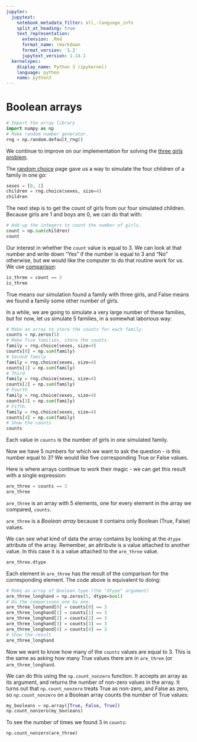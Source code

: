 ```yaml
---
jupyter:
  jupytext:
    notebook_metadata_filter: all,-language_info
    split_at_heading: true
    text_representation:
      extension: .Rmd
      format_name: rmarkdown
      format_version: '1.2'
      jupytext_version: 1.14.1
  kernelspec:
    display_name: Python 3 (ipykernel)
    language: python
    name: python3
---
```


# Boolean arrays

```python
# Import the array library
import numpy as np
# Make random number generator.
rng = np.random.default_rng()
```

We continue to improve on our implementation for solving the [three girls
problem](three_girls).

The [random choice](rng_choice) page gave us a way to simulate the four children of a family in one go:

```python
sexes = [0, 1]
children = rng.choice(sexes, size=4)
children
```

The next step is to get the count of girls from our four simulated children.   Because girls are 1 and boys are 0, we can do that with:

```python
# Add up the integers to count the number of girls.
count = np.sum(children)
count
```

Our interest in whether the `count` value is equal to 3. We can look at that
number and write down "Yes" if the number is equal to 3 and "No" otherwise, but
we would like the computer to do that routine work for us.  We use
[comparison](Comparison):

```python
is_three = count == 3
is_three
```

True means our simulation found a family with three girls, and False means we
found a family some other number of girls.

In a while, we are going to simulate a very large number of these families, but
for now, let us simulate 5 families, in a somewhat laborious way:

```python
# Make an array to store the counts for each family.
counts = np.zeros(5)
# Make five families, store the counts.
family = rng.choice(sexes, size=4)
counts[0] = np.sum(family)
# Second family
family = rng.choice(sexes, size=4)
counts[1] = np.sum(family)
# Third
family = rng.choice(sexes, size=4)
counts[2] = np.sum(family)
# Fourth
family = rng.choice(sexes, size=4)
counts[3] = np.sum(family)
# Fifth.
family = rng.choice(sexes, size=4)
counts[4] = np.sum(family)
# Show the counts
counts
```

Each value in `counts` is the number of girls in one simulated family.

Now we have 5 numbers for which we want to ask the question - is this number
equal to 3?  We would like five corresponding True or False values.

Here is where arrays continue to work their magic - we can get this result with a single expression:

```python
are_three = counts == 3
are_three
```

`are_three` is an array with 5 elements, one for every element in the array we
compared, `counts`.

`are_three` is a *Boolean array* because it contains only Boolean (True, False) values.

We can see what kind of data the array contains by looking at the `dtype` attribute of the array.  Remember, an attribute is a value attached to another value. In this case it is a value attached to the `are_three` value.

```python
are_three.dtype
```

Each element in `are_three` has the result of the comparison for the
corresponding element.  The code above is equivalent to doing:

```python
# Make an array of Boolean type (the "dtype" argument)
are_three_longhand = np.zeros(5, dtype=bool)
# Do the comparisons one by one.
are_three_longhand[0] = counts[0] == 3
are_three_longhand[1] = counts[1] == 3
are_three_longhand[2] = counts[2] == 3
are_three_longhand[3] = counts[3] == 3
are_three_longhand[4] = counts[4] == 3
# Show the result
are_three_longhand
```

Now we want to know how many of the `counts` values are equal to 3.  This is
the same as asking how many True values there are in `are_three` (or
`are_three_longhand`.

We can do this using the `np.count_nonzero` function.  It accepts an array as its argument, and returns the number of non-zero values in the array.  It turns out that `np.count_nonzero` treats True as non-zero, and False as zero, so `np.count_nonzero` on a Boolean array counts the number of True values:

```python
my_booleans = np.array([True, False, True])
np.count_nonzero(my_booleans)
```

To see the number of times we found 3 in `counts`:

```python
np.count_nonzero(are_three)
```
